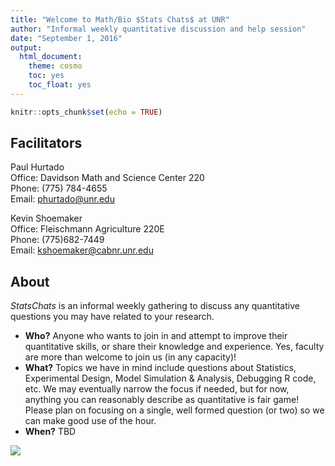 ```yaml
---
title: "Welcome to Math/Bio $Stats Chats$ at UNR"
author: "Informal weekly quantitative discussion and help session"
date: "September 1, 2016"
output:
  html_document:
    theme: cosmo
    toc: yes
    toc_float: yes
---
```


```r
knitr::opts_chunk$set(echo = TRUE)
```

## Facilitators

Paul Hurtado  
Office: Davidson Math and Science Center 220  
Phone: (775) 784-4655  
Email: [phurtado@unr.edu](phurtado@unr.edu)  

Kevin Shoemaker			
Office: Fleischmann Agriculture 220E					
Phone: (775)682-7449					
Email: [kshoemaker@cabnr.unr.edu](kshoemaker@cabnr.unr.edu)			

## About

$Stats Chats$ is an informal weekly gathering to discuss any quantitative questions you may have related to your research. 

 * **Who?** Anyone who wants to join in and attempt to improve their quantitative skills, or share their knowledge and experience. Yes, faculty are more than welcome to join us (in any capacity)!   
 * **What?** Topics we have in mind include questions about Statistics, Experimental Design, Model Simulation & Analysis, Debugging R code, etc.  We may eventually narrow the focus if needed, but for now, anything you can reasonably describe as quantitative is fair game! Please plan on focusing on a single, well formed question (or two) so we can make good use of the hour.   
 * **When?** TBD

![](StatsCartoon1.gif)





